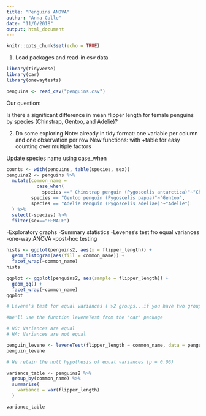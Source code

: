 ```yaml
---
title: "Penguins ANOVA"
author: "Anna Calle"
date: "11/6/2018"
output: html_document
---
```


```r
knitr::opts_chunk$set(echo = TRUE)
```

1. Load packages and read-in csv data

```r
library(tidyverse)
library(car)
library(onewaytests)

penguins <- read_csv("penguins.csv")


```


Our question:

Is there a significant difference in mean flipper length for female penguins by species (Chinstrap, Gentoo, and Adelie)?

2. Do some exploring
Note: already in tidy format: one variable per column and one observation per row
New functions: with +table for easy counting over multiple factors

Update species name using case_when

```r
counts <- with(penguins, table(species, sex))
penguins2 <- penguins %>%
  mutate(common_name =
           case_when(
             species ==" Chinstrap penguin (Pygoscelis antarctica)"~"Chinstrap",
         species == "Gentoo penguin (Pygoscelis papua)"~"Gentoo",
         species == "Adelie Penguin (Pygoscelis adeliae)"~"Adelie")
  ) %>% 
  select(-species) %>% 
  filter(sex=="FEMALE")

```

-Exploratory graphs
-Summary statistics
-Levenes's test fro equal variances
-one-way ANOVA
-post-hoc testing

```r
hists <- ggplot(penguins2, aes(x = flipper_length)) +
  geom_histogram(aes(fill = common_name)) +
  facet_wrap(~common_name)
hists

qqplot <- ggplot(penguins2, aes(sample = flipper_length)) +
  geom_qq() +
  facet_wrap(~common_name)
qqplot

# Levene's test for equal variances ( >2 groups...if you have two groups , use the F-test for equal variances)

#We'll use the function leveneTest from the 'car' package

# H0: Variances are equal
# HA: Variances are not equal

penguin_levene <- leveneTest(flipper_length ~ common_name, data = penguins2)
penguin_levene

# We retain the null hypothesis of equal variances (p = 0.06)

variance_table <- penguins2 %>% 
  group_by(common_name) %>% 
  summarise(
    variance = var(flipper_length)
  )

variance_table

```








